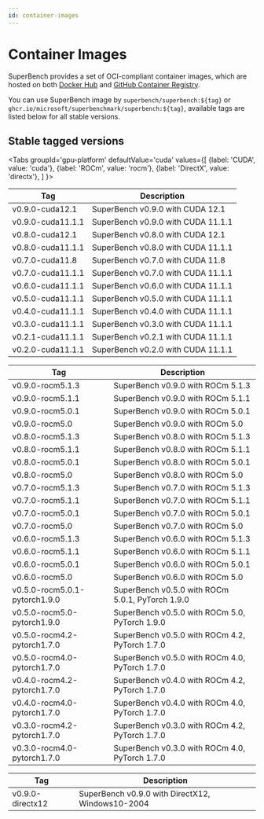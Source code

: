 ```yaml
---
id: container-images
---
```




# Container Images

SuperBench provides a set of OCI-compliant container images,
which are hosted on both [Docker Hub](https://hub.docker.com/r/superbench/superbench/tags)
and [GitHub Container Registry](https://github.com/microsoft/superbenchmark/pkgs/container/superbenchmark%2Fsuperbench).

You can use SuperBench image by `superbench/superbench:${tag}` or `ghcr.io/microsoft/superbenchmark/superbench:${tag}`,
available tags are listed below for all stable versions.

## Stable tagged versions

<Tabs
  groupId='gpu-platform'
  defaultValue='cuda'
  values={[
    {label: 'CUDA', value: 'cuda'},
    {label: 'ROCm', value: 'rocm'},
    {label: 'DirectX', value: 'directx'},
  ]
}>
<TabItem value='cuda'>

| Tag               | Description                        |
|-------------------|------------------------------------|
| v0.9.0-cuda12.1   | SuperBench v0.9.0 with CUDA 12.1   |
| v0.9.0-cuda11.1.1 | SuperBench v0.9.0 with CUDA 11.1.1 |
| v0.8.0-cuda12.1   | SuperBench v0.8.0 with CUDA 12.1   |
| v0.8.0-cuda11.1.1 | SuperBench v0.8.0 with CUDA 11.1.1 |
| v0.7.0-cuda11.8   | SuperBench v0.7.0 with CUDA 11.8   |
| v0.7.0-cuda11.1.1 | SuperBench v0.7.0 with CUDA 11.1.1 |
| v0.6.0-cuda11.1.1 | SuperBench v0.6.0 with CUDA 11.1.1 |
| v0.5.0-cuda11.1.1 | SuperBench v0.5.0 with CUDA 11.1.1 |
| v0.4.0-cuda11.1.1 | SuperBench v0.4.0 with CUDA 11.1.1 |
| v0.3.0-cuda11.1.1 | SuperBench v0.3.0 with CUDA 11.1.1 |
| v0.2.1-cuda11.1.1 | SuperBench v0.2.1 with CUDA 11.1.1 |
| v0.2.0-cuda11.1.1 | SuperBench v0.2.0 with CUDA 11.1.1 |

</TabItem>
<TabItem value='rocm'>

| Tag                           | Description                                      |
|-------------------------------|--------------------------------------------------|
| v0.9.0-rocm5.1.3              | SuperBench v0.9.0 with ROCm 5.1.3                |
| v0.9.0-rocm5.1.1              | SuperBench v0.9.0 with ROCm 5.1.1                |
| v0.9.0-rocm5.0.1              | SuperBench v0.9.0 with ROCm 5.0.1                |
| v0.9.0-rocm5.0                | SuperBench v0.9.0 with ROCm 5.0                  |
| v0.8.0-rocm5.1.3              | SuperBench v0.8.0 with ROCm 5.1.3                |
| v0.8.0-rocm5.1.1              | SuperBench v0.8.0 with ROCm 5.1.1                |
| v0.8.0-rocm5.0.1              | SuperBench v0.8.0 with ROCm 5.0.1                |
| v0.8.0-rocm5.0                | SuperBench v0.8.0 with ROCm 5.0                  |
| v0.7.0-rocm5.1.3              | SuperBench v0.7.0 with ROCm 5.1.3                |
| v0.7.0-rocm5.1.1              | SuperBench v0.7.0 with ROCm 5.1.1                |
| v0.7.0-rocm5.0.1              | SuperBench v0.7.0 with ROCm 5.0.1                |
| v0.7.0-rocm5.0                | SuperBench v0.7.0 with ROCm 5.0                  |
| v0.6.0-rocm5.1.3              | SuperBench v0.6.0 with ROCm 5.1.3                |
| v0.6.0-rocm5.1.1              | SuperBench v0.6.0 with ROCm 5.1.1                |
| v0.6.0-rocm5.0.1              | SuperBench v0.6.0 with ROCm 5.0.1                |
| v0.6.0-rocm5.0                | SuperBench v0.6.0 with ROCm 5.0                  |
| v0.5.0-rocm5.0.1-pytorch1.9.0 | SuperBench v0.5.0 with ROCm 5.0.1, PyTorch 1.9.0 |
| v0.5.0-rocm5.0-pytorch1.9.0   | SuperBench v0.5.0 with ROCm 5.0, PyTorch 1.9.0   |
| v0.5.0-rocm4.2-pytorch1.7.0   | SuperBench v0.5.0 with ROCm 4.2, PyTorch 1.7.0   |
| v0.5.0-rocm4.0-pytorch1.7.0   | SuperBench v0.5.0 with ROCm 4.0, PyTorch 1.7.0   |
| v0.4.0-rocm4.2-pytorch1.7.0   | SuperBench v0.4.0 with ROCm 4.2, PyTorch 1.7.0   |
| v0.4.0-rocm4.0-pytorch1.7.0   | SuperBench v0.4.0 with ROCm 4.0, PyTorch 1.7.0   |
| v0.3.0-rocm4.2-pytorch1.7.0   | SuperBench v0.3.0 with ROCm 4.2, PyTorch 1.7.0   |
| v0.3.0-rocm4.0-pytorch1.7.0   | SuperBench v0.3.0 with ROCm 4.0, PyTorch 1.7.0   |

</TabItem>
<TabItem value='directx'>

| Tag                           | Description                                      |
|-------------------------------|--------------------------------------------------|
| v0.9.0-directx12              | SuperBench v0.9.0 with DirectX12, Windows10-2004 |

</TabItem>
</Tabs>

